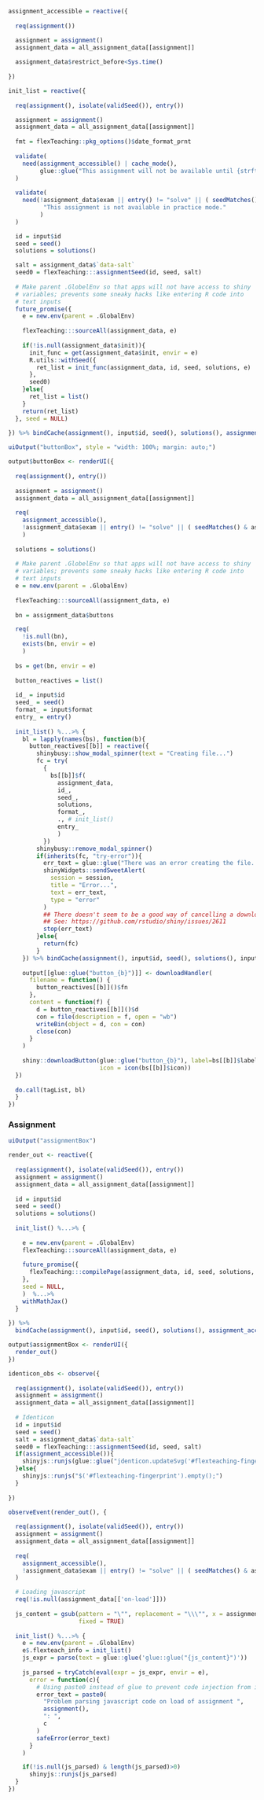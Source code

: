 ```r

assignment_accessible = reactive({
    
  req(assignment())

  assignment = assignment()
  assignment_data = all_assignment_data[[assignment]]
  
  assignment_data$restrict_before<Sys.time()
  
})

```

```r
init_list = reactive({
  
  req(assignment(), isolate(validSeed()), entry())

  assignment = assignment()
  assignment_data = all_assignment_data[[assignment]]
  
  fmt = flexTeaching::pkg_options()$date_format_prnt
  
  validate(
    need(assignment_accessible() | cache_mode(), 
         glue::glue("This assignment will not be available until {strftime(assignment_data$restrict_before, format = fmt)}."))
  )
  
  validate(
    need(!assignment_data$exam || entry() != "solve" || ( seedMatches() & assignment_data[['exam_practice']] ), 
          "This assignment is not available in practice mode."
         )
  )

  id = input$id
  seed = seed()
  solutions = solutions()

  salt = assignment_data$`data-salt`
  seed0 = flexTeaching:::assignmentSeed(id, seed, salt)
  
  # Make parent .GlobelEnv so that apps will not have access to shiny
  # variables; prevents some sneaky hacks like entering R code into
  # text inputs
  future_promise({
    e = new.env(parent = .GlobalEnv)
  
    flexTeaching:::sourceAll(assignment_data, e)
  
    if(!is.null(assignment_data$init)){
      init_func = get(assignment_data$init, envir = e)
      R.utils::withSeed({
        ret_list = init_func(assignment_data, id, seed, solutions, e)
      },
      seed0)
    }else{
      ret_list = list()
    }
    return(ret_list)
  }, seed = NULL)
    
}) %>% bindCache(assignment(), input$id, seed(), solutions(), assignment_accessible() || cache_mode(), entry(), seedMatches())
```


```r
uiOutput("buttonBox", style = "width: 100%; margin: auto;")
```

```r

output$buttonBox <- renderUI({
  
  req(assignment(), entry())
  
  assignment = assignment()
  assignment_data = all_assignment_data[[assignment]]
  
  req(
    assignment_accessible(),
    !assignment_data$exam || entry() != "solve" || ( seedMatches() & assignment_data[['exam_practice']] )
    )
  
  solutions = solutions()
  
  # Make parent .GlobelEnv so that apps will not have access to shiny
  # variables; prevents some sneaky hacks like entering R code into
  # text inputs
  e = new.env(parent = .GlobalEnv)
  
  flexTeaching:::sourceAll(assignment_data, e)
  
  bn = assignment_data$buttons

  req(
    !is.null(bn),
    exists(bn, envir = e)
    )
  
  bs = get(bn, envir = e)
  
  button_reactives = list()
  
  id_ = input$id
  seed_ = seed()
  format_ = input$format
  entry_ = entry()
  
  init_list() %...>% {
    bl = lapply(names(bs), function(b){
      button_reactives[[b]] = reactive({
        shinybusy::show_modal_spinner(text = "Creating file...")
        fc = try(
          {
            bs[[b]]$f(
              assignment_data,
              id_,
              seed_,
              solutions,
              format_,
              ., # init_list()
              entry_
              )
          })
        shinybusy::remove_modal_spinner()
        if(inherits(fc, "try-error")){
          err_text = glue::glue("There was an error creating the file. {paste(fc)}")
          shinyWidgets::sendSweetAlert(
            session = session,
            title = "Error...",
            text = err_text,
            type = "error"
          )
          ## There doesn't seem to be a good way of cancelling a download.
          ## See: https://github.com/rstudio/shiny/issues/2611
          stop(err_text)
        }else{
          return(fc)
        }
    }) %>% bindCache(assignment(), input$id, seed(), solutions(), input$format, b, assignment_accessible(), entry(), seedMatches())
    
    output[[glue::glue("button_{b}")]] <- downloadHandler(
      filename = function() {
        button_reactives[[b]]()$fn
      },
      content = function(f) {
        d = button_reactives[[b]]()$d
        con = file(description = f, open = "wb")
        writeBin(object = d, con = con)
        close(con)
      }
    )
    
    shiny::downloadButton(glue::glue("button_{b}"), label=bs[[b]]$label,
                          icon = icon(bs[[b]]$icon))
  })
  
  do.call(tagList, bl)
  }
})
```



### Assignment

```r
uiOutput("assignmentBox")
```

```r
render_out <- reactive({
  
  req(assignment(), isolate(validSeed()), entry())
  assignment = assignment()
  assignment_data = all_assignment_data[[assignment]]
  
  id = input$id
  seed = seed()
  solutions = solutions()
  
  init_list() %...>% {
  
    e = new.env(parent = .GlobalEnv)
    flexTeaching:::sourceAll(assignment_data, e)
  
    future_promise({
      flexTeaching:::compilePage(assignment_data, id, seed, solutions, e, .) 
    }, 
    seed = NULL,
    )  %...>%
    withMathJax()
  }
  
}) %>%
  bindCache(assignment(), input$id, seed(), solutions(), assignment_accessible() || cache_mode(), entry(), seedMatches())
```

```r
output$assignmentBox <- renderUI({
  render_out()
})
```

```r
identicon_obs <- observe({
  
  req(assignment(), isolate(validSeed()), entry())
  assignment = assignment()
  assignment_data = all_assignment_data[[assignment]]
  
  # Identicon
  id = input$id
  seed = seed()
  salt = assignment_data$`data-salt`
  seed0 = flexTeaching:::assignmentSeed(id, seed, salt)
  if(assignment_accessible()){
    shinyjs::runjs(glue::glue("jdenticon.updateSvg('#flexteaching-fingerprint', '{seed0}');"))
  }else{
    shinyjs::runjs("$('#flexteaching-fingerprint').empty();")
  }
  
})
```


```r
observeEvent(render_out(), {
  
  req(assignment(), isolate(validSeed()), entry())
  assignment = assignment()
  assignment_data = all_assignment_data[[assignment]]
  
  req(
    assignment_accessible(),
    !assignment_data$exam || entry() != "solve" || ( seedMatches() & assignment_data[['exam_practice']] )
  )

  # Loading javascript
  req(!is.null(assignment_data[['on-load']]))
  
  js_content = gsub(pattern = "\"", replacement = "\\\"", x = assignment_data[['on-load']],
                    fixed = TRUE)
  
  init_list() %...>% {
    e = new.env(parent = .GlobalEnv)
    e$.flexteach_info = init_list()
    js_expr = parse(text = glue::glue('glue::glue("{js_content}")'))
  
    js_parsed = tryCatch(eval(expr = js_expr, envir = e),
      error = function(c){
        # Using paste0 instead of glue to prevent code injection from input
        error_text = paste0(
          "Problem parsing javascript code on load of assignment ",
          assignment(),
          ": ",
          c
        )
        safeError(error_text)
      }
    )

    if(!is.null(js_parsed) & length(js_parsed)>0)
      shinyjs::runjs(js_parsed)
  }
})
```

